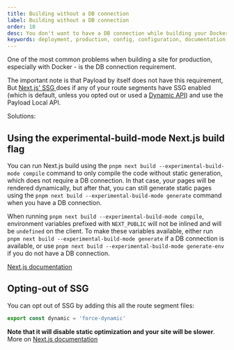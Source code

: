 ```yaml
---
title: Building without a DB connection
label: Building without a DB connection
order: 10
desc: You don't want to have a DB connection while building your Docker container? Learn how to prevent that!
keywords: deployment, production, config, configuration, documentation, Content Management System, cms, headless, javascript, node, react, nextjs
---
```


One of the most common problems when building a site for production, especially with Docker - is the DB connection requirement.

The important note is that Payload by itself does not have this requirement, But [Next.js' SSG ](https://nextjs.org/docs/pages/building-your-application/rendering/static-site-generation) does if any of your route segments have SSG enabled (which is default, unless you opted out or used a [Dynamic API](https://nextjs.org/docs/app/deep-dive/caching#dynamic-apis)) and use the Payload Local API.

Solutions:

## Using the experimental-build-mode Next.js build flag

You can run Next.js build using the `pnpm next build --experimental-build-mode compile` command to only compile the code without static generation, which does not require a DB connection. In that case, your pages will be rendered dynamically, but after that, you can still generate static pages using the `pnpm next build --experimental-build-mode generate` command when you have a DB connection.

When running `pnpm next build --experimental-build-mode compile`, environment variables prefixed with `NEXT_PUBLIC` will not be inlined and will be `undefined` on the client. To make these variables available, either run `pnpm next build --experimental-build-mode generate` if a DB connection is available, or use `pnpm next build --experimental-build-mode generate-env` if you do not have a DB connection.

[Next.js documentation](https://nextjs.org/docs/pages/api-reference/cli/next#next-build-options)

## Opting-out of SSG

You can opt out of SSG by adding this all the route segment files:

```ts
export const dynamic = 'force-dynamic'
```

**Note that it will disable static optimization and your site will be slower**.
More on [Next.js documentation](https://nextjs.org/docs/app/deep-dive/caching#opting-out-2)
